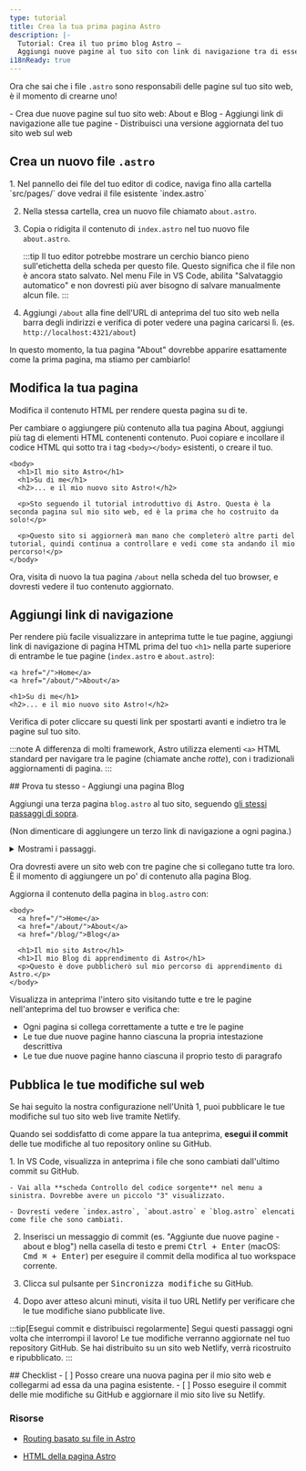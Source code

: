 ```yaml
---
type: tutorial
title: Crea la tua prima pagina Astro
description: |-
  Tutorial: Crea il tuo primo blog Astro —
  Aggiungi nuove pagine al tuo sito con link di navigazione tra di esse
i18nReady: true
---
```


Ora che sai che i file `.astro` sono responsabili delle pagine sul tuo sito web, è il momento di crearne uno!

<PreCheck>
  - Crea due nuove pagine sul tuo sito web: About e Blog
  - Aggiungi link di navigazione alle tue pagine
  - Distribuisci una versione aggiornata del tuo sito web sul web
</PreCheck>

## Crea un nuovo file `.astro`

<Steps>
1. Nel pannello dei file del tuo editor di codice, naviga fino alla cartella `src/pages/` dove vedrai il file esistente `index.astro`

2. Nella stessa cartella, crea un nuovo file chiamato `about.astro`.

3. Copia o ridigita il contenuto di `index.astro` nel tuo nuovo file `about.astro`.

    :::tip
    Il tuo editor potrebbe mostrare un cerchio bianco pieno sull'etichetta della scheda per questo file. Questo significa che il file non è ancora stato salvato. Nel menu File in VS Code, abilita "Salvataggio automatico" e non dovresti più aver bisogno di salvare manualmente alcun file.
    :::

4. Aggiungi `/about` alla fine dell'URL di anteprima del tuo sito web nella barra degli indirizzi e verifica di poter vedere una pagina caricarsi lì. (es. `http://localhost:4321/about`)
</Steps>

In questo momento, la tua pagina "About" dovrebbe apparire esattamente come la prima pagina, ma stiamo per cambiarlo!

## Modifica la tua pagina

Modifica il contenuto HTML per rendere questa pagina su di te.

Per cambiare o aggiungere più contenuto alla tua pagina About, aggiungi più tag di elementi HTML contenenti contenuto. Puoi copiare e incollare il codice HTML qui sotto tra i tag `<body></body>` esistenti, o creare il tuo.

```astro title="src/pages/about.astro" ins={3-8} del={2}
<body>
  <h1>Il mio sito Astro</h1>
  <h1>Su di me</h1>
  <h2>... e il mio nuovo sito Astro!</h2>

  <p>Sto seguendo il tutorial introduttivo di Astro. Questa è la seconda pagina sul mio sito web, ed è la prima che ho costruito da solo!</p>

  <p>Questo sito si aggiornerà man mano che completerò altre parti del tutorial, quindi continua a controllare e vedi come sta andando il mio percorso!</p>
</body>
```

Ora, visita di nuovo la tua pagina `/about` nella scheda del tuo browser, e dovresti vedere il tuo contenuto aggiornato.

## Aggiungi link di navigazione

Per rendere più facile visualizzare in anteprima tutte le tue pagine, aggiungi link di navigazione di pagina HTML prima del tuo `<h1>` nella parte superiore di entrambe le tue pagine (`index.astro` e `about.astro`):

```astro title="src/pages/about.astro" ins={1-2}
<a href="/">Home</a>
<a href="/about/">About</a>

<h1>Su di me</h1>
<h2>... e il mio nuovo sito Astro!</h2>
```

Verifica di poter cliccare su questi link per spostarti avanti e indietro tra le pagine sul tuo sito.

:::note
A differenza di molti framework, Astro utilizza elementi `<a>` HTML standard per navigare tra le pagine (chiamate anche _rotte_), con i tradizionali aggiornamenti di pagina.
:::

<Box icon="puzzle-piece">
## Prova tu stesso - Aggiungi una pagina Blog

Aggiungi una terza pagina `blog.astro` al tuo sito, seguendo [gli stessi passaggi di sopra](#crea-un-nuovo-file-astro).

(Non dimenticare di aggiungere un terzo link di navigazione a ogni pagina.)

<details>
<summary>Mostrami i passaggi.</summary>
<Steps>
1. Crea un nuovo file in `src/pages/blog.astro`.
2. Copia l'intero contenuto di `index.astro` e incollalo in `blog.astro`.
3. [Aggiungi un terzo link di navigazione](#aggiungi-link-di-navigazione) alla parte superiore di ogni pagina:
</Steps>

```astro title="src/pages/index.astro" ins={4}
<body>
  <a href="/">Home</a>
  <a href="/about/">About</a>
  <a href="/blog/">Blog</a>

  <h1>Il mio sito Astro</h1>
</body>
```
</details>
</Box>

Ora dovresti avere un sito web con tre pagine che si collegano tutte tra loro. È il momento di aggiungere un po' di contenuto alla pagina Blog.

Aggiorna il contenuto della pagina in `blog.astro` con:
```astro astro title="src/pages/blog.astro" ins={7-8} del={6}
<body>
  <a href="/">Home</a>
  <a href="/about/">About</a>
  <a href="/blog/">Blog</a>

  <h1>Il mio sito Astro</h1>
  <h1>Il mio Blog di apprendimento di Astro</h1>
  <p>Questo è dove pubblicherò sul mio percorso di apprendimento di Astro.</p>
</body>
```

Visualizza in anteprima l'intero sito visitando tutte e tre le pagine nell'anteprima del tuo browser e verifica che:
- Ogni pagina si collega correttamente a tutte e tre le pagine
- Le tue due nuove pagine hanno ciascuna la propria intestazione descrittiva
- Le tue due nuove pagine hanno ciascuna il proprio testo di paragrafo

## Pubblica le tue modifiche sul web
Se hai seguito la nostra configurazione nell'Unità 1, puoi pubblicare le tue modifiche sul tuo sito web live tramite Netlify.

Quando sei soddisfatto di come appare la tua anteprima, **esegui il commit** delle tue modifiche al tuo repository online su GitHub.

<Steps>
1. In VS Code, visualizza in anteprima i file che sono cambiati dall'ultimo commit su GitHub.

    - Vai alla **scheda Controllo del codice sorgente** nel menu a sinistra. Dovrebbe avere un piccolo "3" visualizzato.

    - Dovresti vedere `index.astro`, `about.astro` e `blog.astro` elencati come file che sono cambiati.

2. Inserisci un messaggio di commit (es. "Aggiunte due nuove pagine - about e blog") nella casella di testo e premi <kbd>Ctrl + Enter</kbd> (macOS: <kbd>Cmd ⌘ + Enter</kbd>) per eseguire il commit della modifica al tuo workspace corrente.

3. Clicca sul pulsante per <kbd>Sincronizza modifiche</kbd> su GitHub.

4. Dopo aver atteso alcuni minuti, visita il tuo URL Netlify per verificare che le tue modifiche siano pubblicate live.
</Steps>

:::tip[Esegui commit e distribuisci regolarmente]
Segui questi passaggi ogni volta che interrompi il lavoro! Le tue modifiche verranno aggiornate nel tuo repository GitHub. Se hai distribuito su un sito web Netlify, verrà ricostruito e ripubblicato.
:::

<Box icon="check-list">
## Checklist

<Checklist>
- [ ] Posso creare una nuova pagina per il mio sito web e collegarmi ad essa da una pagina esistente.
- [ ] Posso eseguire il commit delle mie modifiche su GitHub e aggiornare il mio sito live su Netlify.
</Checklist>
</Box>

### Risorse

- [Routing basato su file in Astro](/it/basics/astro-pages/#routing-basato-su-file)

- [HTML della pagina Astro](/it/basics/astro-pages/#pagine-astro)
